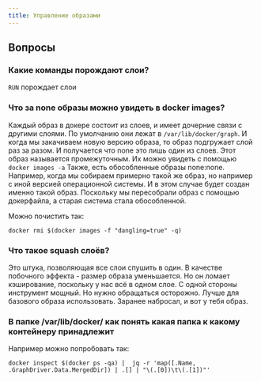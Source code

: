 ```yaml
---
title: Управление образами
---
```

## Вопросы
### Какие команды порождают слои?

`RUN` порождает слои

### Что за none образы можно увидеть в docker images?

Каждый образ в докере состоит из слоев, и имеет дочерние связи с другими слоями. По умолчанию они лежат в `/var/lib/docker/graph`.
И когда мы закачиваем новую версию образа, то образ подгружает слой раз за разом. И получается что none это лишь один из слоев.
Этот образ называется промежуточным. Их можно увидеть с помощью `docker images -a`
Также, есть обособленные образы none:none. Например, когда мы собираем примерно такой же образ, но например с иной версией операционной системы.
И в этом случае будет создан именно такой образ. Поскольку мы пересобрали образ с помощью докерфайла, а старая система стала обособленной.

Можно почистить так:
```
docker rmi $(docker images -f "dangling=true" -q)
```

### Что такое squash слоёв?

Это штука, позволяющая все слои спушить в один. В качестве побочного эффекта - размер образа уменьшается.
Но он ломает кэширование, поскольку у нас всё в одном слое.
С одной стороны инструмент мощный. Но нужно обращаться осторожно.
Лучше для базового образа использовать. Заранее набросал, и вот у тебя образ.

### В папке /var/lib/docker/ как понять какая папка к какому контейнеру принадлежит

Например можно попробовать так:
```
docker inspect $(docker ps -qa) |  jq -r 'map([.Name, .GraphDriver.Data.MergedDir]) | .[] | "\(.[0])\t\(.[1])"'
```
